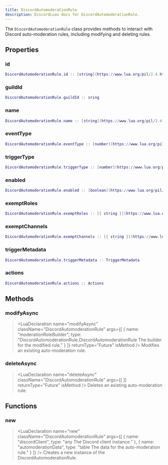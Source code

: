 ```yaml
---
title: DiscordAutomoderationRule
description: DiscordLuau docs for DiscordAutomoderationRule.
---
```

[//]: # (This file was automatically compiled through the Generator luau code under this repository)
[//]: # (if you want to edit the documentation of discord-luau, please write changes)
[//]: # (to the discord-luau repository itself, we extract the comments from discord-luau and translate)
[//]: # (them into markdown files that Nextra can interpret!)

[//]: # (----- DOCUMENT IMPORTS ----- )


[//]: # (----- DOCUMENT DESCRIPTION ----- )

The `DiscordAutomoderationRule` class provides methods to interact with Discord auto-moderation rules, including modifying and deleting rules.

[//]: # (----- DOCUMENT PROPERTIES ----- )

## Properties

### id

 ```lua
 DiscordAutomoderationRule.id :: [string](https://www.lua.org/pil/2.4.html)
```

### guildId

 ```lua
 DiscordAutomoderationRule.guildId :: sring
```

### name

 ```lua
 DiscordAutomoderationRule.name :: [string](https://www.lua.org/pil/2.4.html)
```

### eventType

 ```lua
 DiscordAutomoderationRule.eventType :: [number](https://www.lua.org/pil/2.3.html)
```

### triggerType

 ```lua
 DiscordAutomoderationRule.triggerType :: [number](https://www.lua.org/pil/2.3.html)
```

### enabled

 ```lua
 DiscordAutomoderationRule.enabled :: [boolean](https://www.lua.org/pil/2.2.html)
```

### exemptRoles

 ```lua
 DiscordAutomoderationRule.exemptRoles :: [{ string }](https://www.lua.org/pil/2.4.html)
```

### exemptChannels

 ```lua
 DiscordAutomoderationRule.exemptChannels :: [{ string }](https://www.lua.org/pil/2.4.html)
```

### triggerMetadata

 ```lua
 DiscordAutomoderationRule.triggerMetadata :: TriggerMetadata
```

### actions

 ```lua
 DiscordAutomoderationRule.actions :: Actions
```


[//]: # (----- DOCUMENT METHODS ----- )

## Methods

### modifyAsync

> <LuaDeclaration name="modifyAsync" className="DiscordAutomoderationRule" args={[ { name: "moderationRoleBuilder", type: "DiscordAutomoderationRule.DiscordAutomoderationRule The builder for the modified rule." } ]} returnType="Future<CommandResponse>" isMethod />
Modifies an existing auto-moderation rule.
### deleteAsync

> <LuaDeclaration name="deleteAsync" className="DiscordAutomoderationRule" args={[  ]} returnType="Future<CommandResponse>" isMethod />
Deletes an existing auto-moderation rule.

[//]: # (----- DOCUMENT FUNCTIONS ----- )

## Functions

### new

> <LuaDeclaration name="new" className="DiscordAutomoderationRule" args={[ { name: "discordClient", type: "any The Discord client instance." }, { name: "automoderationData", type: "table The data for the auto-moderation rule." } ]} />
Creates a new instance of the DiscordAutomoderationRule.

